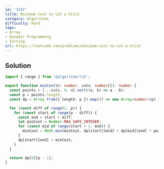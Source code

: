 ```yaml
---
id: '1547'
title: Minimum Cost to Cut a Stick
category: Algorithms
difficulty: Hard
tags:
- Array
- Dynamic Programming
- Sorting
url: https://leetcode.com/problems/minimum-cost-to-cut-a-stick
---
```


## Solution

```typescript filename="solution.ts" copy
import { range } from '@algorithm/lib';

export function minCost(n: number, cuts: number[]): number {
  const points = [...cuts, 0, n].sort((a, b) => a - b);
  const p = points.length;
  const dp = Array.from({ length: p }).map(() => new Array<number>(p).fill(0));

  for (const diff of range(2, p)) {
    for (const start of range(p - diff)) {
      const end = start + diff;
      let minCost = Number.MAX_SAFE_INTEGER;
      for (const mid of range(start + 1, end)) {
        minCost = Math.min(minCost, dp[start][mid] + dp[mid][end] + points[end] - points[start]);
      }
      dp[start][end] = minCost;
    }
  }

  return dp[0][p - 1];
}
```

